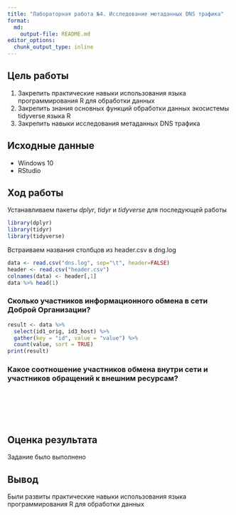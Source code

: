 ```yaml
---
title: "Лабораторная работа №4. Исследование метаданных DNS трафика"
format:   
  md:
    output-file: README.md
editor_options: 
  chunk_output_type: inline
---
```


## Цель работы

1. Закрепить практические навыки использования языка программирования R для обработки данных
2. Закрепить знания основных функций обработки данных экосистемы tidyverse языка R
3. Закрепить навыки исследования метаданных DNS трафика

## Исходные данные

-   Windows 10
-   RStudio

## Ход работы

Устанавливаем пакеты *dplyr*, *tidyr* и *tidyverse* для последующей работы
```r
library(dplyr)
library(tidyr)
library(tidyverse)
```
 
Встраиваем названия столбцов из header.csv в dng.log
```r
data <- read.csv("dns.log", sep="\t", header=FALSE)
header <- read.csv("header.csv")
colnames(data) <- header[,1]
data %>% head(1)
```
### Сколько участников информационного обмена в сети Доброй Организации?
```r
result <- data %>%
  select(id1_orig, id3_host) %>%
  gather(key = "id", value = "value") %>%
  count(value, sort = TRUE)
print(result)
```


### Какое соотношение участников обмена внутри сети и участников обращений к внешним ресурсам?
```r


```




```r

```






```r

```








```r

```








```r

```







```r

```








## Оценка результата

Задание было выполнено

## Вывод

Были развиты практические навыки использования языка программирования R для обработки данных
